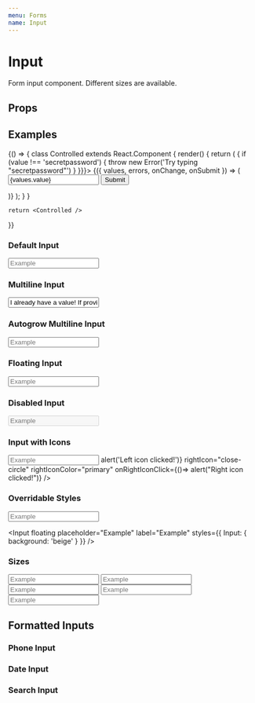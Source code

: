 ```yaml
---
menu: Forms
name: Input
---
```



# Input

Form input component. Different sizes are available.

## Props

<PropsTable of={CoreInput} />

## Examples
<Playground>
  {() => {
    class Controlled extends React.Component {
      render() {
        return (
          <Formbot
            onSubmit={console.log}
            initialValues={{ value: '' }}
            validations={{ value: (value) => {
              if (value !== 'secretpassword') {
                throw new Error('Try typing "secretpassword"')
              }
            }}}>
            {({ values, errors, onChange, onSubmit }) => (
              <form onSubmit={onSubmit}>
                <Input label="Input with Formbot" name="value" value={values.value} error={errors.value} onChange={onChange}/>
                <Button mt={2} type="submit">Submit</Button>
              </form>
            )}
          </Formbot>
        );
      }
    }

    return <Controlled />
  }}
</Playground>

### Default Input
<Playground>
  <Input placeholder="Example" label="Example" />
</Playground>

### Multiline Input
<Playground>
  <Input multiline placeholder="Example" label="Example" value="I already have a value! If provided a value, I become controlled, so I won't update when you type here..." />
</Playground>

### Autogrow Multiline Input
<Playground>
  <Input multiline autogrow placeholder="Example" label="Example" />
</Playground>

### Floating Input
<Playground>
  <Input floating placeholder="Example" label="Example" />
</Playground>

### Disabled Input
<Playground>
  <Input disabled placeholder="Example" label="Example" />
</Playground>

### Input with Icons
<Playground>
  <Input
    placeholder="Example"
    label="Example"
    leftIcon="cards-spade"
    onLeftIconClick={()=> alert('Left icon clicked!')}
    rightIcon="close-circle"
    rightIconColor="primary"
    onRightIconClick={()=> alert("Right icon clicked!")}
  />
</Playground>

### Overridable Styles
<Playground>
  <Input placeholder="Example" label="Example" styles={{
    Input: {
      background: 'beige'
    }
  }} />

  <Input floating placeholder="Example" label="Example" styles={{
    Input: {
      background: 'beige'
    }
  }} />
</Playground>

### Sizes
<Playground>
  <Input size="xs" placeholder="Example" label="Example" />
  <Input size="sm" placeholder="Example" label="Example" />
  <Input size="md" placeholder="Example" label="Example" />
  <Input size="lg" placeholder="Example" label="Example" />
  <Input size="xl" placeholder="Example" label="Example" />
</Playground>

## Formatted Inputs

### Phone Input
<Playground>
  <PhoneInput placeholder="Example" label="Phone Number" value="4088675309" />
</Playground>

### Date Input
<Playground>
  <DateInput placeholder="Date of Birth" label="Date of Birth" initialValue="04/01/2001" value="2001-04-01" />
</Playground>

### Search Input
<Playground>
  <SearchInput placeholder="Search" label="Search" />
</Playground>

